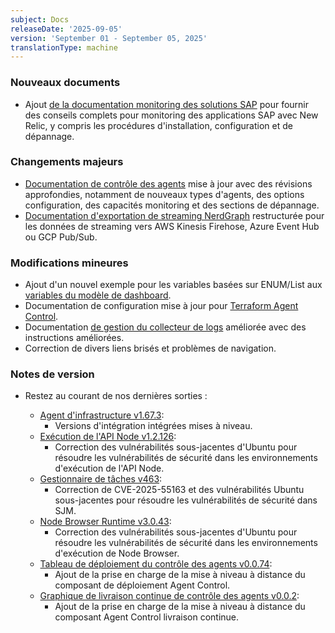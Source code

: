 ```yaml
---
subject: Docs
releaseDate: '2025-09-05'
version: 'September 01 - September 05, 2025'
translationType: machine
---
```


### Nouveaux documents

* Ajout [de la documentation monitoring des solutions SAP](/docs/sap-solutions/overview) pour fournir des conseils complets pour monitoring des applications SAP avec New Relic, y compris les procédures d&apos;installation, configuration et de dépannage.

### Changements majeurs

* [Documentation de contrôle des agents](/docs/new-relic-control/agent-control/overview) mise à jour avec des révisions approfondies, notamment de nouveaux types d&apos;agents, des options configuration, des capacités monitoring et des sections de dépannage.
* [Documentation d&apos;exportation de streaming NerdGraph](/docs/apis/nerdgraph/examples/nerdgraph-streaming-export) restructurée pour les données de streaming vers AWS Kinesis Firehose, Azure Event Hub ou GCP Pub/Sub.

### Modifications mineures

* Ajout d&apos;un nouvel exemple pour les variables basées sur ENUM/List aux [variables du modèle de dashboard](/docs/query-your-data/explore-query-data/dashboards/dashboard-template-variables).
* Documentation de configuration mise à jour pour [Terraform Agent Control](/docs/infrastructure/host-integrations/installation/install-infrastructure-host-integrations-via-terraform/agent-control).
* Documentation [de gestion du collecteur de logs](/docs/logs/forward-logs/log-collectors/log-collector-management) améliorée avec des instructions améliorées.
* Correction de divers liens brisés et problèmes de navigation.

### Notes de version

* Restez au courant de nos dernières sorties :

  * [Agent d&apos;infrastructure v1.67.3](/docs/release-notes/infrastructure-release-notes/infrastructure-agent-release-notes/new-relic-infrastructure-agent-1673):
    * Versions d&apos;intégration intégrées mises à niveau.
  * [Exécution de l&apos;API Node v1.2.126](/docs/release-notes/synthetics-release-notes/node-api-runtime-release-notes/node-api-runtime-1.2.126):
    * Correction des vulnérabilités sous-jacentes d&apos;Ubuntu pour résoudre les vulnérabilités de sécurité dans les environnements d&apos;exécution de l&apos;API Node.
  * [Gestionnaire de tâches v463](/docs/release-notes/synthetics-release-notes/job-manager-release-notes/job-manager-release-463):
    * Correction de CVE-2025-55163 et des vulnérabilités Ubuntu sous-jacentes pour résoudre les vulnérabilités de sécurité dans SJM.
  * [Node Browser Runtime v3.0.43](/docs/release-notes/synthetics-release-notes/node-browser-runtime-release-notes/node-browser-runtime-3.0.43):
    * Correction des vulnérabilités sous-jacentes d&apos;Ubuntu pour résoudre les vulnérabilités de sécurité dans les environnements d&apos;exécution de Node Browser.
  * [Tableau de déploiement du contrôle des agents v0.0.74](/docs/release-notes/agent-control-deployment-chart-release-notes/agent-control-deployment-chart-05-09-25):
    * Ajout de la prise en charge de la mise à niveau à distance du composant de déploiement Agent Control.
  * [Graphique de livraison continue de contrôle des agents v0.0.2](/docs/release-notes/agent-control-continuous-delivery-chart-release-notes/agent-control-continuous-delivery-chart-05-09-25):
    * Ajout de la prise en charge de la mise à niveau à distance du composant Agent Control livraison continue.